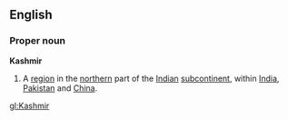==English==
===Proper noun===
'''Kashmir'''
{{wikipedia}}
# A [[region]] in the [[northern]] part of the [[Indian]] [[subcontinent]], within [[India]], [[Pakistan]] and [[China]].

[[gl:Kashmir]]